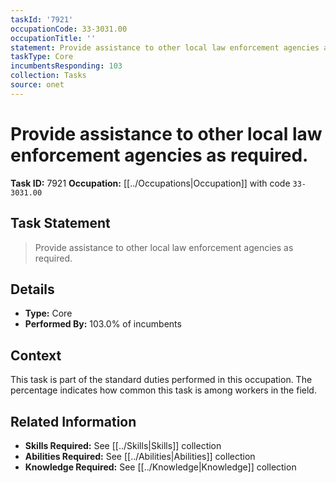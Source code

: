 ```yaml
---
taskId: '7921'
occupationCode: 33-3031.00
occupationTitle: ''
statement: Provide assistance to other local law enforcement agencies as required.
taskType: Core
incumbentsResponding: 103
collection: Tasks
source: onet
---
```

# Provide assistance to other local law enforcement agencies as required.

**Task ID:** 7921
**Occupation:** [[../Occupations|Occupation]] with code `33-3031.00`

## Task Statement

> Provide assistance to other local law enforcement agencies as required.

## Details

- **Type:** Core
- **Performed By:** 103.0% of incumbents

## Context

This task is part of the standard duties performed in this occupation. The percentage indicates how common this task is among workers in the field.

## Related Information

- **Skills Required:** See [[../Skills|Skills]] collection
- **Abilities Required:** See [[../Abilities|Abilities]] collection
- **Knowledge Required:** See [[../Knowledge|Knowledge]] collection
